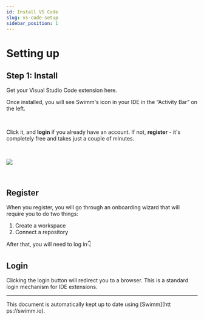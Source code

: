 ```yaml
---
id: Install VS Code
slug: vs-code-setup
sidebar_position: 1
---
```



# Setting up

## Step 1: Install

Get your Visual Studio Code extension <Link href="https://marketplace.visualstudio.com/items?itemName=Swimm.swimm">here</Link>.<br/>

Once installed, you will see Swimm's icon in your IDE in the “Activity Bar” on the left.

<br />

Click it, and **login** if you already have an account. If not, **register** - it's completely free and takes just a couple of minutes.

<br />

![](../../../static/img/VSCODE1.png)

<br />

## Register

When you register, you will go through an onboarding wizard that will require you to do two things:

1.  Create a workspace
2.  Connect a repository

After that, you will need to log in👇

## Login

Clicking the login button will redirect you to a browser. This is a standard login mechanism for IDE extensions.

---

This document is automatically kept up to date using [Swimm](htt
ps://swimm.io).
